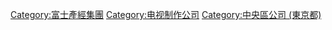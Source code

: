 {{DEFAULTSORT:Kyodo Terebijon}}
[[Category:富士產經集團|Category:富士產經集團]]
[[Category:电视制作公司|Category:电视制作公司]]
[[Category:中央區公司_(東京都)|Category:中央區公司 (東京都)]]